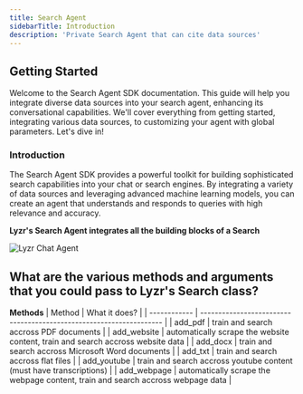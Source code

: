 ```yaml
---
title: Search Agent
sidebarTitle: Introduction
description: 'Private Search Agent that can cite data sources'
---
```

## Getting Started
Welcome to the Search Agent SDK documentation. This guide will help you integrate diverse data sources into your search agent, enhancing its conversational capabilities. We'll cover everything from getting started, integrating various data sources, to customizing your agent with global parameters. Let's dive in!
### **Introduction**

The Search Agent SDK provides a powerful toolkit for building sophisticated search capabilities into your chat or search engines. By integrating a variety of data sources and leveraging advanced machine learning models, you can create an agent that understands and responds to queries with high relevance and accuracy.

**Lyzr's Search Agent integrates all the building blocks of a Search**

![Lyzr Chat Agent](../assets/images/pre-built-agents/chat-agent-chart.png)

## What are the various methods and arguments that you could pass to Lyzr's Search class?

**Methods**
| Method       | What it does?                                                       |
| ------------ | ------------------------------------------------------------------- |
| add_pdf     | train and search accross PDF documents                                             |
| add_website | automatically scrape the website content, train and search accross website data |
| add_docx    | train and search accross Microsoft Word documents                                  |
| add_txt     | train and search accross flat files                                                |
| add_youtube | train and search accross youtube content (must have transcriptions)                |
| add_webpage | automatically scrape the webpage content, train and search accross webpage data |